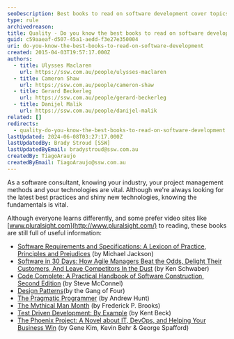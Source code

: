 ```yaml
---
seoDescription: Best books to read on software development cover topics from project management and coding principles to design patterns and testing strategies.
type: rule
archivedreason:
title: Quality - Do you know the best books to read on software development?
guid: c59aaeaf-d507-45a1-aedd-f3e27e350004
uri: do-you-know-the-best-books-to-read-on-software-development
created: 2015-04-03T19:57:17.000Z
authors:
  - title: Ulysses Maclaren
    url: https://ssw.com.au/people/ulysses-maclaren
  - title: Cameron Shaw
    url: https://ssw.com.au/people/cameron-shaw
  - title: Gerard Beckerleg
    url: https://ssw.com.au/people/gerard-beckerleg
  - title: Danijel Malik
    url: https://ssw.com.au/people/danijel-malik
related: []
redirects:
  - quality-do-you-know-the-best-books-to-read-on-software-development
lastUpdated: 2024-06-08T03:27:17.000Z
lastUpdatedBy: Brady Stroud [SSW]
lastUpdatedByEmail: bradystroud@ssw.com.au
createdBy: TiagoAraujo
createdByEmail: TiagoAraujo@ssw.com.au
---
```


As a software consultant, knowing your industry, your project management methods and your technologies are vital. Although we're always looking for the latest best practices and shiny new technologies, knowing the fundamentals is vital.

Although everyone learns differently, and some prefer video sites like [www.pluralsight.com](http://www.pluralsight.com/) to reading, these books are still full of useful information:
- [Software Requirements and Specifications: A Lexicon of Practice, Principles and Prejudices](http://www.amazon.com/Software-Requirements-Specifications-Principles-Prejudices/dp/0201877120) (by Michael Jackson)
- [Software in 30 Days: How Agile Managers Beat the Odds, Delight Their Customers, And Leave Competitors In the Dust](http://www.amazon.com/Software-30-Days-Customers-Competitors/dp/1118206665) (by Ken Schwaber)
- [Code Complete: A Practical Handbook of Software Construction, Second Edition](http://www.amazon.com/Code-Complete-Practical-Handbook-Construction/dp/0735619670) (by Steve McConnel)
- [Design Patterns](http://www.amazon.com/Design-Patterns-Object-Oriented-Professional-Computing/dp/0201634988)(by the Gang of Four)
- [The Pragmatic Programmer](http://www.amazon.com/The-Pragmatic-Programmer-Journeyman-Master/dp/020161622X) (by Andrew Hunt)
- [The Mythical Man Month](http://www.amazon.com/The-Mythical-Man-Month-Engineering-Anniversary/dp/0201835959) (by Frederick P. Brooks)
- [Test Driven Development: By Example](http://www.amazon.com/Test-Driven-Development-By-Example/dp/0321146530) (by Kent Beck)
- [The Phoenix Project: A Novel about IT, DevOps, and Helping Your Business Win](http://www.amazon.com/Phoenix-Project-DevOps-Helping-Business/dp/0988262509/ref=asap_bc?ie=UTF8) (by Gene Kim, Kevin Behr & George Spafford)
